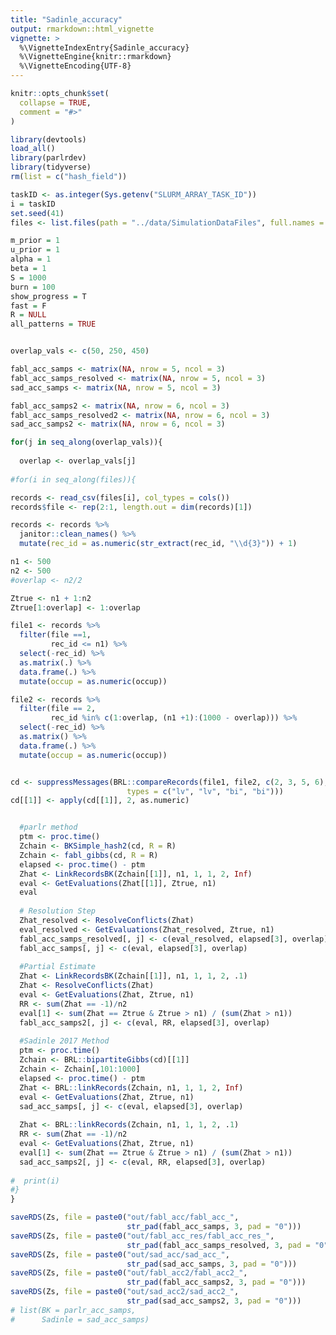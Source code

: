 ```yaml
---
title: "Sadinle_accuracy"
output: rmarkdown::html_vignette
vignette: >
  %\VignetteIndexEntry{Sadinle_accuracy}
  %\VignetteEngine{knitr::rmarkdown}
  %\VignetteEncoding{UTF-8}
---
```


```r
knitr::opts_chunk$set(
  collapse = TRUE,
  comment = "#>"
)
```

```r
library(devtools)
load_all()
library(parlrdev)
library(tidyverse)
rm(list = c("hash_field"))
```


```r
taskID <- as.integer(Sys.getenv("SLURM_ARRAY_TASK_ID"))
i = taskID
set.seed(41)
files <- list.files(path = "../data/SimulationDataFiles", full.names = T)

m_prior = 1
u_prior = 1
alpha = 1
beta = 1
S = 1000
burn = 100
show_progress = T
fast = F
R = NULL
all_patterns = TRUE


overlap_vals <- c(50, 250, 450)

fabl_acc_samps <- matrix(NA, nrow = 5, ncol = 3)
fabl_acc_samps_resolved <- matrix(NA, nrow = 5, ncol = 3)
sad_acc_samps <- matrix(NA, nrow = 5, ncol = 3)

fabl_acc_samps2 <- matrix(NA, nrow = 6, ncol = 3)
fabl_acc_samps_resolved2 <- matrix(NA, nrow = 6, ncol = 3)
sad_acc_samps2 <- matrix(NA, nrow = 6, ncol = 3)

for(j in seq_along(overlap_vals)){
  
  overlap <- overlap_vals[j]
  
#for(i in seq_along(files)){

records <- read_csv(files[i], col_types = cols())
records$file <- rep(2:1, length.out = dim(records)[1])

records <- records %>% 
  janitor::clean_names() %>% 
  mutate(rec_id = as.numeric(str_extract(rec_id, "\\d{3}")) + 1)

n1 <- 500
n2 <- 500
#overlap <- n2/2

Ztrue <- n1 + 1:n2
Ztrue[1:overlap] <- 1:overlap

file1 <- records %>% 
  filter(file ==1,
         rec_id <= n1) %>% 
  select(-rec_id) %>% 
  as.matrix(.) %>% 
  data.frame(.) %>% 
  mutate(occup = as.numeric(occup))

file2 <- records %>% 
  filter(file == 2,
         rec_id %in% c(1:overlap, (n1 +1):(1000 - overlap))) %>% 
  select(-rec_id) %>% 
  as.matrix() %>% 
  data.frame(.) %>% 
  mutate(occup = as.numeric(occup))


cd <- suppressMessages(BRL::compareRecords(file1, file2, c(2, 3, 5, 6), 
                          types = c("lv", "lv", "bi", "bi")))
cd[[1]] <- apply(cd[[1]], 2, as.numeric)


  #parlr method
  ptm <- proc.time()
  Zchain <- BKSimple_hash2(cd, R = R)
  Zchain <- fabl_gibbs(cd, R = R)
  elapsed <- proc.time() - ptm
  Zhat <- LinkRecordsBK(Zchain[[1]], n1, 1, 1, 2, Inf)
  eval <- GetEvaluations(Zhat[[1]], Ztrue, n1)
  eval
  
  # Resolution Step
  Zhat_resolved <- ResolveConflicts(Zhat)
  eval_resolved <- GetEvaluations(Zhat_resolved, Ztrue, n1)
  fabl_acc_samps_resolved[, j] <- c(eval_resolved, elapsed[3], overlap)
  fabl_acc_samps[, j] <- c(eval, elapsed[3], overlap)
  
  #Partial Estimate
  Zhat <- LinkRecordsBK(Zchain[[1]], n1, 1, 1, 2, .1)
  Zhat <- ResolveConflicts(Zhat)
  eval <- GetEvaluations(Zhat, Ztrue, n1)
  RR <- sum(Zhat == -1)/n2
  eval[1] <- sum(Zhat == Ztrue & Ztrue > n1) / (sum(Zhat > n1))
  fabl_acc_samps2[, j] <- c(eval, RR, elapsed[3], overlap)
  
  #Sadinle 2017 Method
  ptm <- proc.time()
  Zchain <- BRL::bipartiteGibbs(cd)[[1]]
  Zchain <- Zchain[,101:1000]
  elapsed <- proc.time() - ptm
  Zhat <- BRL::linkRecords(Zchain, n1, 1, 1, 2, Inf)
  eval <- GetEvaluations(Zhat, Ztrue, n1)
  sad_acc_samps[, j] <- c(eval, elapsed[3], overlap)
  
  Zhat <- BRL::linkRecords(Zchain, n1, 1, 1, 2, .1)
  RR <- sum(Zhat == -1)/n2
  eval <- GetEvaluations(Zhat, Ztrue, n1)
  eval[1] <- sum(Zhat == Ztrue & Ztrue > n1) / (sum(Zhat > n1))
  sad_acc_samps2[, j] <- c(eval, RR, elapsed[3], overlap)
  
#  print(i)
#}
}

saveRDS(Zs, file = paste0("out/fabl_acc/fabl_acc_", 
                          str_pad(fabl_acc_samps, 3, pad = "0")))
saveRDS(Zs, file = paste0("out/fabl_acc_res/fabl_acc_res_", 
                          str_pad(fabl_acc_samps_resolved, 3, pad = "0")))
saveRDS(Zs, file = paste0("out/sad_acc/sad_acc_", 
                          str_pad(sad_acc_samps, 3, pad = "0")))
saveRDS(Zs, file = paste0("out/fabl_acc2/fabl_acc2_", 
                          str_pad(fabl_acc_samps2, 3, pad = "0")))
saveRDS(Zs, file = paste0("out/sad_acc2/sad_acc2_", 
                          str_pad(sad_acc_samps2, 3, pad = "0")))
# list(BK = parlr_acc_samps,
#      Sadinle = sad_acc_samps)

```
